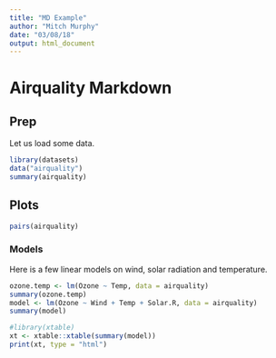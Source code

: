```yaml
---
title: "MD Example"
author: "Mitch Murphy"
date: "03/08/18"
output: html_document
---
```



# Airquality Markdown

## Prep

Let us load some data. 
```r
library(datasets)
data("airquality")
summary(airquality)
```

## Plots
```r
pairs(airquality)
```

### Models
Here is a few linear models on wind, solar radiation and temperature.

```r
ozone.temp <- lm(Ozone ~ Temp, data = airquality)
summary(ozone.temp)
model <- lm(Ozone ~ Wind + Temp + Solar.R, data = airquality)
summary(model)
```

```r
#library(xtable)
xt <- xtable::xtable(summary(model))
print(xt, type = "html")
```